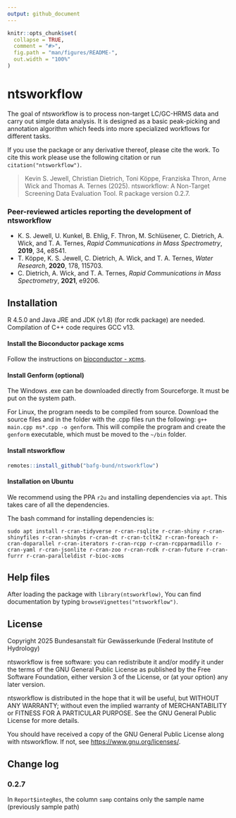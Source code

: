 ```yaml
---
output: github_document
---
```


<!-- README.md is generated from README.Rmd. Please edit that file -->

```r
knitr::opts_chunk$set(
  collapse = TRUE,
  comment = "#>",
  fig.path = "man/figures/README-",
  out.width = "100%"
)
```

# ntsworkflow

The goal of ntsworkflow is to process non-target LC/GC-HRMS data and carry out simple data analysis. It is designed as a basic peak-picking and annotation algorithm which feeds into more specialized workflows for different tasks.

If you use the package or any derivative thereof, please cite the work.
To cite this work please use the following citation or run `citation("ntsworkflow")`.

> Kevin S. Jewell, Christian Dietrich, Toni Köppe, Franziska Thron, Arne Wick and Thomas A. Ternes (2025). 
> ntsworkflow: A Non-Target Screening Data Evaluation Tool. R package version 0.2.7.

### Peer-reviewed articles reporting the development of ntsworkflow

* K. S. Jewell, U. Kunkel, B. Ehlig, F. Thron, M. Schlüsener, C. Dietrich, A. Wick, and T. A. Ternes, *Rapid Communications in Mass Spectrometry*, **2019**, 34, e8541.
* T. Köppe, K. S. Jewell, C. Dietrich, A. Wick, and T. A. Ternes, *Water Research*, **2020**, 178, 115703.
* C. Dietrich, A. Wick, and T. A. Ternes, *Rapid Communications in Mass Spectrometry*, **2021**, e9206.

## Installation

R 4.5.0 and Java JRE and JDK (v1.8) (for rcdk package) are needed. Compilation of C++ code requires GCC v13.

#### Install the Bioconductor package xcms

Follow the instructions on [bioconductor - xcms](https://doi.org/doi:10.18129/B9.bioc.xcms).

#### Install Genform (optional)
The Windows .exe can be downloaded directly from Sourceforge. It must be put on the system path.

For Linux, the program needs to be compiled from source. Download the source files and in the folder with the .cpp files run the following:
`g++ main.cpp ms*.cpp -o genform`. This will compile the program and create the `genform` executable, which must be moved to the `~/bin` folder.

#### Install ntsworkflow

```r
remotes::install_github("bafg-bund/ntsworkflow")
```

#### Installation on Ubuntu

We recommend using the PPA `r2u` and installing dependencies via `apt`. This takes care of all the dependencies.

The bash command for installing dependencies is:
```
sudo apt install r-cran-tidyverse r-cran-rsqlite r-cran-shiny r-cran-shinyfiles r-cran-shinybs r-cran-dt r-cran-tcltk2 r-cran-foreach r-cran-doparallel r-cran-iterators r-cran-rcpp r-cran-rcpparmadillo r-cran-yaml r-cran-jsonlite r-cran-zoo r-cran-rcdk r-cran-future r-cran-furrr r-cran-paralleldist r-bioc-xcms
```

## Help files
After loading the package with `library(ntsworkflow)`, You can find documentation by typing `browseVignettes("ntsworkflow")`. 

## License

Copyright 2025 Bundesanstalt für Gewässerkunde (Federal Institute of Hydrology)

ntsworkflow is free software: you can redistribute it and/or modify it under the 
terms of the GNU General Public License as published by the Free Software 
Foundation, either version 3 of the License, or (at your option) any 
later version.

ntsworkflow is distributed in the hope that it will be useful, but WITHOUT ANY 
WARRANTY; without even the implied warranty of MERCHANTABILITY or FITNESS 
FOR A PARTICULAR PURPOSE. See the GNU General Public License for more details.

You should have received a copy of the GNU General Public License along 
with ntsworkflow. If not, see <https://www.gnu.org/licenses/>.


## Change log

### 0.2.7

In `Report$integRes`, the column `samp` contains only the sample name (previously sample path)
